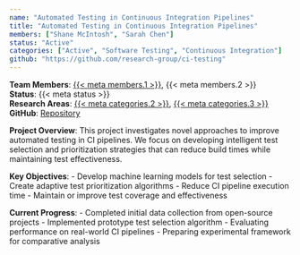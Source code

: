 ```yaml
---
name: "Automated Testing in Continuous Integration Pipelines"
title: "Automated Testing in Continuous Integration Pipelines"
members: ["Shane McIntosh", "Sarah Chen"]
status: "Active"
categories: ["Active", "Software Testing", "Continuous Integration"]
github: "https://github.com/research-group/ci-testing"
---
```

**Team Members**: [{{< meta members.1 >}}](../members/current/shanemcintosh.qmd), {{< meta members.2 >}}  
**Status**: {{< meta status >}}  
**Research Areas**: [{{< meta categories.2 >}}](../projects.qmd#category=Software+Testing), [{{< meta categories.3 >}}](../projects.qmd#category=Continuous+Integration)  
**GitHub**: [Repository]({{< meta github >}})

**Project Overview**: 
This project investigates novel approaches to improve automated testing in CI pipelines. We focus on developing intelligent test selection and prioritization strategies that can reduce build times while maintaining test effectiveness.

**Key Objectives**:
- Develop machine learning models for test selection
- Create adaptive test prioritization algorithms
- Reduce CI pipeline execution time
- Maintain or improve test coverage and effectiveness

**Current Progress**:
- Completed initial data collection from open-source projects
- Implemented prototype test selection algorithm
- Evaluating performance on real-world CI pipelines
- Preparing experimental framework for comparative analysis
